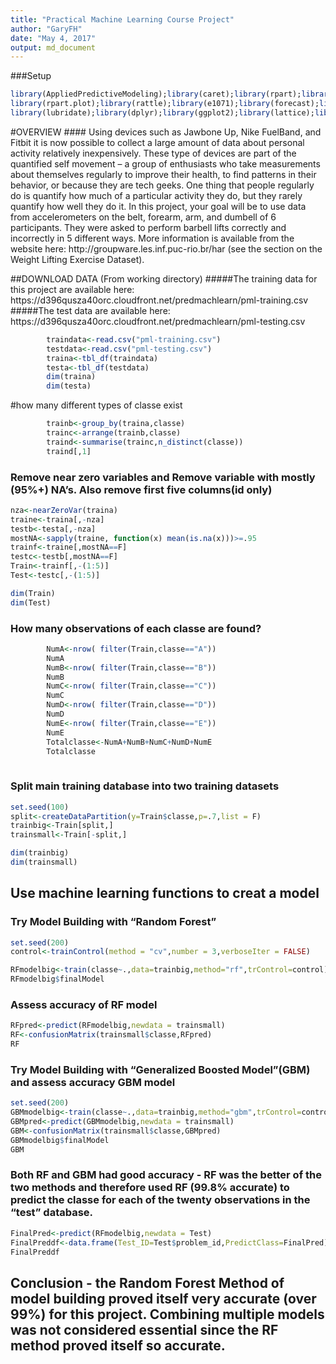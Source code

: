 ```yaml
---
title: "Practical Machine Learning Course Project"
author: "GaryFH"
date: "May 4, 2017"
output: md_document
---
```


###Setup

```r
library(AppliedPredictiveModeling);library(caret);library(rpart);library(pgmm);library(ElemStatLearn)
library(rpart.plot);library(rattle);library(e1071);library(forecast);library(gbm);library(plyr)
library(lubridate);library(dplyr);library(ggplot2);library(lattice);library(randomForest)

```


#OVERVIEW
#### Using devices such as Jawbone Up, Nike FuelBand, and Fitbit it is now possible to collect a large amount of data about personal activity relatively inexpensively. These type of devices are part of the quantified self movement – a group of enthusiasts who take measurements about themselves regularly to improve their health, to find patterns in their behavior, or because they are tech geeks. One thing that people regularly do is quantify how much of a particular activity they do, but they rarely quantify how well they do it. In this project, your goal will be to use data from accelerometers on the belt, forearm, arm, and dumbell of 6 participants. They were asked to perform barbell lifts correctly and incorrectly in 5 different ways. More information is available from the website here: http://groupware.les.inf.puc-rio.br/har (see the section on the Weight Lifting Exercise Dataset). 

##DOWNLOAD DATA (From working directory)
#####The training data for this project are available here: https://d396qusza40orc.cloudfront.net/predmachlearn/pml-training.csv
#####The test data are available here: https://d396qusza40orc.cloudfront.net/predmachlearn/pml-testing.csv


```r
        traindata<-read.csv("pml-training.csv")
        testdata<-read.csv("pml-testing.csv")
        traina<-tbl_df(traindata)
        testa<-tbl_df(testdata)
        dim(traina)
        dim(testa)
```

#how many different types of classe exist


```r
        trainb<-group_by(traina,classe)
        trainc<-arrange(trainb,classe)
        traind<-summarise(trainc,n_distinct(classe))
        traind[,1]

```


### Remove near zero variables and Remove variable with mostly (95%+) NA's.  Also remove first five columns(id only)

```r
nza<-nearZeroVar(traina)
traine<-traina[,-nza]
testb<-testa[,-nza]
mostNA<-sapply(traine, function(x) mean(is.na(x)))>=.95
trainf<-traine[,mostNA==F]
testc<-testb[,mostNA==F]
Train<-trainf[,-(1:5)]
Test<-testc[,-(1:5)]

dim(Train)
dim(Test)

```


### How many observations of each classe are found?

```r
        NumA<-nrow( filter(Train,classe=="A"))
        NumA
        NumB<-nrow( filter(Train,classe=="B"))
        NumB
        NumC<-nrow( filter(Train,classe=="C"))
        NumC
        NumD<-nrow( filter(Train,classe=="D"))
        NumD
        NumE<-nrow( filter(Train,classe=="E"))
        NumE
        Totalclasse<-NumA+NumB+NumC+NumD+NumE
        Totalclasse
        
```


### Split main training database into two training datasets

```r
set.seed(100)
split<-createDataPartition(y=Train$classe,p=.7,list = F)
trainbig<-Train[split,]
trainsmall<-Train[-split,]

dim(trainbig)
dim(trainsmall)

```

## Use machine learning functions to creat a model

### Try Model Building with "Random Forest"

```r
set.seed(200)
control<-trainControl(method = "cv",number = 3,verboseIter = FALSE)

RFmodelbig<-train(classe~.,data=trainbig,method="rf",trControl=control)
RFmodelbig$finalModel
```

### Assess accuracy of RF model

```r
RFpred<-predict(RFmodelbig,newdata = trainsmall)
RF<-confusionMatrix(trainsmall$classe,RFpred)
RF


```

### Try Model Building with "Generalized Boosted Model"(GBM) and assess accuracy GBM model

```r
set.seed(200)
GBMmodelbig<-train(classe~.,data=trainbig,method="gbm",trControl=control,verbose=FALSE)
GBMpred<-predict(GBMmodelbig,newdata = trainsmall)
GBM<-confusionMatrix(trainsmall$classe,GBMpred)
GBMmodelbig$finalModel
GBM

```

### Both RF and GBM had good accuracy - RF was the better of the two methods and therefore used RF (99.8% accurate) to predict the classe for each of the twenty observations in the "test" database.

```r
FinalPred<-predict(RFmodelbig,newdata = Test)
FinalPreddf<-data.frame(Test_ID=Test$problem_id,PredictClass=FinalPred)
FinalPreddf
```

## Conclusion - the Random Forest Method of model building proved itself very accurate (over 99%) for this project.    Combining multiple models was not considered essential since the RF method proved itself so accurate.



